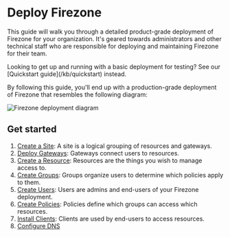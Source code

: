 
# Deploy Firezone

This guide will walk you through a detailed product-grade deployment of Firezone
for your organization. It's geared towards administrators and other technical
staff who are responsible for deploying and maintaining Firezone for their team.

<Alert color="info">
  Looking to get up and running with a basic deployment for testing? See our
  [Quickstart guide](/kb/quickstart) instead.
</Alert>

By following this guide, you'll end up with a production-grade deployment of
Firezone that resembles the following diagram:

<Link href="/images/kb/deploy/diagram.png" target="_blank">
  <Image
    src="/images/kb/deploy/diagram.png"
    alt="Firezone deployment diagram"
    width={1200}
    height={1200}
  />
</Link>

## Get started

1. [Create a Site](/kb/deploy/sites): A site is a logical grouping of resources
   and gateways.
1. [Deploy Gateways](/kb/deploy/gateways): Gateways connect users to resources.
1. [Create a Resource](/kb/deploy/resources): Resources are the things you wish
   to manage access to.
1. [Create Groups](/kb/deploy/groups): Groups organize users to determine which
   policies apply to them.
1. [Create Users](/kb/deploy/users): Users are admins and end-users of your
   Firezone deployment.
1. [Create Policies](/kb/deploy/policies): Policies define which groups can
   access which resources.
1. [Install Clients](/kb/deploy/clients): Clients are used by end-users to
   access resources.
1. [Configure DNS](/kb/deploy/dns)

<SupportOptions />
